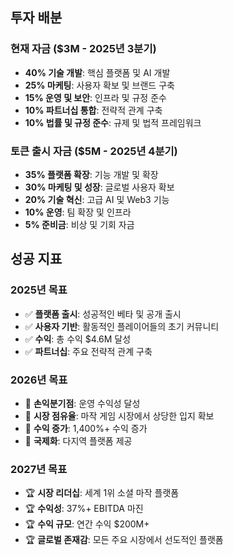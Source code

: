 ## 투자 배분

### 현재 자금 ($3M - 2025년 3분기)
- **40% 기술 개발**: 핵심 플랫폼 및 AI 개발
- **25% 마케팅**: 사용자 확보 및 브랜드 구축
- **15% 운영 및 보안**: 인프라 및 규정 준수
- **10% 파트너십 통합**: 전략적 관계 구축
- **10% 법률 및 규정 준수**: 규제 및 법적 프레임워크

### 토큰 출시 자금 ($5M - 2025년 4분기)
- **35% 플랫폼 확장**: 기능 개발 및 확장
- **30% 마케팅 및 성장**: 글로벌 사용자 확보
- **20% 기술 혁신**: 고급 AI 및 Web3 기능
- **10% 운영**: 팀 확장 및 인프라
- **5% 준비금**: 비상 및 기회 자금

## 성공 지표

### 2025년 목표
- ✅ **플랫폼 출시**: 성공적인 베타 및 공개 출시
- ✅ **사용자 기반**: 활동적인 플레이어들의 초기 커뮤니티
- ✅ **수익**: 총 수익 $4.6M 달성
- ✅ **파트너십**: 주요 전략적 관계 구축

### 2026년 목표
- 🎯 **손익분기점**: 운영 수익성 달성
- 🎯 **시장 점유율**: 마작 게임 시장에서 상당한 입지 확보
- 🎯 **수익 증가**: 1,400%+ 수익 증가
- 🎯 **국제화**: 다지역 플랫폼 제공

### 2027년 목표
- 🏆 **시장 리더십**: 세계 1위 소셜 마작 플랫폼
- 🏆 **수익성**: 37%+ EBITDA 마진
- 🏆 **수익 규모**: 연간 수익 $200M+
- 🏆 **글로벌 존재감**: 모든 주요 시장에서 선도적인 플랫폼